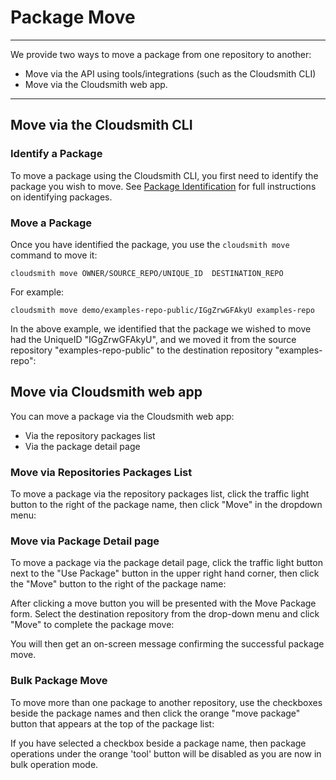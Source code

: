 
# Package Move

---
We provide two ways to move a package from one repository to another: 

- Move via the API using tools/integrations (such as the Cloudsmith CLI) 
- Move via the Cloudsmith web app. 

***

## Move via the Cloudsmith CLI

### Identify a Package

To move a package using the Cloudsmith CLI, you first need to identify the package you wish to move.  See [Package Identification](/artifact-management/identifying-a-package) for full instructions on identifying packages. 

### Move a Package

Once you have identified the package, you use the `cloudsmith move` command to move it: 

```shell
cloudsmith move OWNER/SOURCE_REPO/UNIQUE_ID  DESTINATION_REPO
```

For example: 

```shell
cloudsmith move demo/examples-repo-public/IGgZrwGFAkyU examples-repo
```

In the above example, we identified that the package we wished to move had the UniqueID "IGgZrwGFAkyU", and we moved it from the source repository "examples-repo-public" to the destination repository "examples-repo": 

<BlockImage src={imgde9f8f5_move_pkg_cli} alt="Move package CLI example"></BlockImage>

## Move via Cloudsmith web app

You can move a package via the Cloudsmith web app:

- Via the repository packages list
- Via the package detail page

### Move via Repositories Packages List

To move a package via the repository packages list, click the traffic light button to the right of the package name, then click "Move" in the dropdown menu:

<BlockImage src={imgde9eec2666452f30024836650fcfef18a44cd316214bce3e97112c02aa7c4df9_Screenshot_movepack} alt=""></BlockImage>

### Move via Package Detail page

To move a package via the package detail page, click the traffic light button next to the "Use Package" button in the upper right hand corner, then click the "Move" button to the right of the package name:

<BlockImage src={imga2e1c4f74756ea60fafd581bb197784839d892f7b2f340e356da4619fad2b791_movepack2} alt=""></BlockImage>

After clicking a move button you will be presented with the Move Package form.  Select the destination repository from the drop-down menu and click "Move" to complete the package move: 

<BlockImage src={imgebdbd46536087745e35c9cf7d21d2e273f2778263f58e6461b3c998f9c392d1f_Screenshot_2024_11_12_at_1_58_44_PM} alt=""></BlockImage>

You will then get an on-screen message confirming the successful package move.

### Bulk Package Move

To move more than one package to another repository, use the checkboxes beside the package names and then click the orange "move package" button that appears at the top of the package list:

<BlockImage src={img9e0da27_bulk_package_move_ui} alt="Bulk Package Move"></BlockImage>

<Note variant="note">
  If you have selected a checkbox beside a package name, then package operations under the orange 'tool' button will be disabled as you are now in bulk operation mode.
</Note>